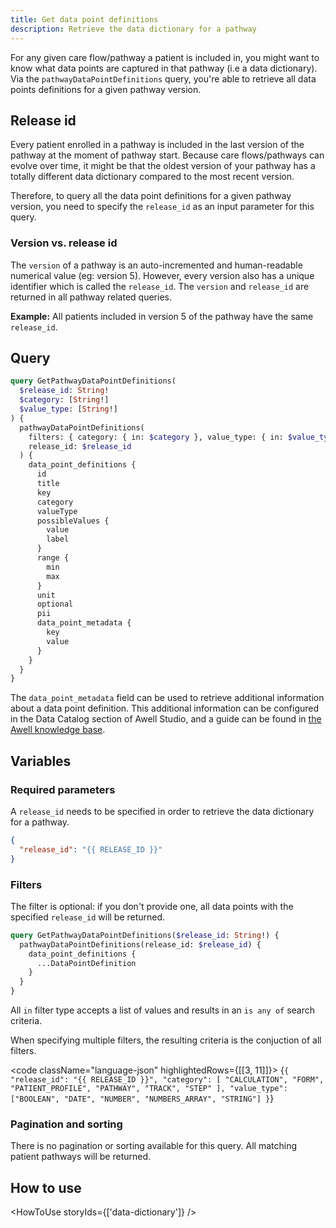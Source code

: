 ```yaml
---
title: Get data point definitions
description: Retrieve the data dictionary for a pathway
---
```


For any given care flow/pathway a patient is included in, you might want to know what data points are captured in that pathway (i.e a data dictionary). Via the `pathwayDataPointDefinitions` query, you're able to retrieve all data points definitions for a given pathway version.

## Release id

Every patient enrolled in a pathway is included in the last version of the pathway at the moment of pathway start. Because care flows/pathways can evolve over time, it might be that the oldest version of your pathway has a totally different data dictionary compared to the most recent version.

Therefore, to query all the data point definitions for a given pathway version, you need to specify the `release_id` as an input parameter for this query.

### Version vs. release id

The `version` of a pathway is an auto-incremented and human-readable numerical value (eg: version 5). However, every version also has a unique identifier which is called the `release_id`. The `version` and `release_id` are returned in all pathway related queries.

**Example:**
All patients included in version 5 of the pathway have the same `release_id`.

## Query

```graphql
query GetPathwayDataPointDefinitions(
  $release_id: String!
  $category: [String!]
  $value_type: [String!]
) {
  pathwayDataPointDefinitions(
    filters: { category: { in: $category }, value_type: { in: $value_type } }
    release_id: $release_id
  ) {
    data_point_definitions {
      id
      title
      key
      category
      valueType
      possibleValues {
        value
        label
      }
      range {
        min
        max
      }
      unit
      optional
      pii
      data_point_metadata {
        key
        value
      }
    }
  }
}
```

The `data_point_metadata` field can be used to retrieve additional information about a data point definition. This additional information can be configured in the Data Catalog section of Awell Studio, and a guide can be found in [the Awell knowledge base](https://help.awellhealth.com/en/articles/6619338-configure-use-your-data-catalog).

## Variables

### Required parameters

A `release_id` needs to be specified in order to retrieve the data dictionary for a pathway.

```json
{
  "release_id": "{{ RELEASE_ID }}"
}
```

### Filters

The filter is optional: if you don't provide one, all data points with the specified `release_id` will be returned.

```graphql
query GetPathwayDataPointDefinitions($release_id: String!) {
  pathwayDataPointDefinitions(release_id: $release_id) {
    data_point_definitions {
      ...DataPointDefinition
    }
  }
}
```

All `in` filter type accepts a list of values and results in an `is any of` search criteria.

When specifying multiple filters, the resulting criteria is the conjuction of all filters.

<code className="language-json" highlightedRows={[[3, 11]]}>
  {`
{
  "release_id": "{{ RELEASE_ID }}",
  "category": [
    "CALCULATION",
    "FORM",
    "PATIENT_PROFILE",
    "PATHWAY",
    "TRACK",
    "STEP"
  ],
  "value_type": ["BOOLEAN", "DATE", "NUMBER", "NUMBERS_ARRAY", "STRING"]
}
  `}
</code>

### Pagination and sorting

There is no pagination or sorting available for this query. All matching patient pathways will be returned.

## How to use

<HowToUse storyIds={['data-dictionary']} />
